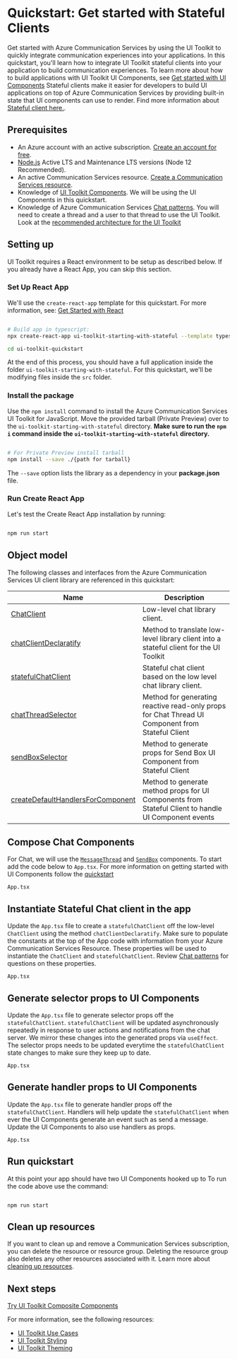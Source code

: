 
<Meta title="Quickstarts/Get started with Stateful Client" />

# Quickstart: Get started with Stateful Clients

Get started with Azure Communication Services by using the UI Toolkit to quickly integrate communication experiences into your applications.
In this quickstart, you'll learn how to integrate UI Toolkit stateful clients into your application to build communication experiences.
To learn more about how to build applications with UI Toolkit UI Components, see [Get started with UI Components](/?path=/docs/quickstarts-get-started-with-ui-components--page)
Stateful clients make it easier for developers to build UI applications on top of Azure Communication Services by providing built-in state that UI components can use to render. Find more information about [Stateful client here.](/?path=/docs/stateful-chat-client-introduction--page).

## Prerequisites

- An Azure account with an active subscription. [Create an account for free](https://azure.microsoft.com/free/?WT.mc_id=A261C142F).
- [Node.js](https://nodejs.org/) Active LTS and Maintenance LTS versions (Node 12 Recommended).
- An active Communication Services resource. [Create a Communication Services resource](https://docs.microsoft.com/azure/communication-services/quickstarts/create-communication-resource?tabs=windows&pivots=platform-azp).
- Knowledge of [UI Toolkit Components](/?path=/story/quickstarts-get-started-with-ui-components--page). We will be using the UI Components in this quickstart.
- Knowledge of Azure Communication Services [Chat patterns](https://docs.microsoft.com/azure/communication-services/concepts/chat/concepts). You will need to create a thread and a user to that thread to use the UI Toolkit. Look at the [recommended architecture for the UI Toolkit](/?path=/docs/use-cases--page#recommended-architecture)

## Setting up

UI Toolkit requires a React environment to be setup as described below. If you already have a React App, you can skip this section.

### Set Up React App

We'll use the `create-react-app` template for this quickstart. For more information, see: [Get Started with React](https://reactjs.org/docs/create-a-new-react-app.html)

```bash

# Build app in typescript:
npx create-react-app ui-toolkit-starting-with-stateful --template typescript

cd ui-toolkit-quickstart

```

At the end of this process, you should have a full application inside the folder `ui-toolkit-starting-with-stateful`.
For this quickstart, we'll be modifying files inside the `src` folder.

### Install the package

Use the `npm install` command to install the Azure Communication Services UI Toolkit for JavaScript.
Move the provided tarball (Private Preview) over to the `ui-toolkit-starting-with-stateful` directory. **Make sure to run the `npm i` command inside the `ui-toolkit-starting-with-stateful` directory.**

```bash

# For Private Preview install tarball
npm install --save ./{path for tarball}

```

The `--save` option lists the library as a dependency in your **package.json** file.

### Run Create React App

Let's test the Create React App installation by running:

```bash

npm run start

```

## Object model

The following classes and interfaces from the Azure Communication Services UI client library are referenced in this quickstart:

| Name                                                                                                                            | Description                                                                                           |
| ------------------------------------------------------------------------------------------------------------------------------- | ----------------------------------------------------------------------------------------------------- |
| [ChatClient](https://azuresdkdocs.blob.core.windows.net/$web/javascript/azure-communication-chat/1.0.0/classes/chatclient.html) | Low-level chat library client.                                                                        |
| [chatClientDeclaratify](/?path=/story/stateful-chat-client-introduction--page)                                                  | Method to translate low-level library client into a stateful client for the UI Toolkit               |
| [statefulChatClient](/?path=/story/stateful-chat-client-introduction--page)                                                  | Stateful chat client based on the low level chat library client.                                      |
| [chatThreadSelector](/?path=/story/stateful-chat-client-introduction--page)                                                     | Method for generating reactive read-only props for Chat Thread UI Component from Stateful Client                            |
| [sendBoxSelector](/?path=/story/stateful-chat-client-introduction--page)                                                        | Method to generate props for Send Box UI Component from Stateful Client                               |
| [createDefaultHandlersForComponent](/?path=/story/stateful-chat-client-introduction--page)                                      | Method to generate method props for UI Components from Stateful Client to handle UI Component events |

## Compose Chat Components

For Chat, we will use the [`MessageThread`](/?path=/docs/ui-components-chatthread--chat-thread-component) and [`SendBox`](/?path=/docs/ui-components-sendbox--send-box-story-book-component) components.
To start add the code below to `App.tsx`.
For more information on getting started with UI Components follow the [quickstart](/?path=/story/quickstarts-get-started-with-ui-components--page)

`App.tsx`

<Source code={ChatApp} />

## Instantiate Stateful Chat client in the app

Update the `App.tsx` file to create a `statefulChatClient` off the low-level `ChatClient` using the method `chatClientDeclaratify`.
Make sure to populate the constants at the top of the App code with information from your Azure Communication Services Resource.
These properties will be used to instantiate the `ChatClient` and `statefulChatClient`. Review [Chat patterns](https://docs.microsoft.com/azure/communication-services/concepts/chat/concepts) for questions on these properties.

`App.tsx`

<Source code={ChatAppStateful} />

## Generate selector props to UI Components

Update the `App.tsx` file to generate selector props off the `statefulChatClient`.
`statefulChatClient` will be updated asynchronously repeatedly in response to user actions and notifications from the chat server. We mirror these changes into the generated props via `useEffect`.
The selector props needs to be updated everytime the `statefulChatClient` state changes to make sure they keep up to date.

`App.tsx`

<Source code={ChatAppStateful} />

## Generate handler props to UI Components

Update the `App.tsx` file to generate handler props off the `statefulChatClient`.
Handlers will help update the `statefulChatClient` when ever the UI Components generate an event such as send a message.
Update the UI Components to also use handlers as props.

`App.tsx`

<Source code={ChatAppHandlers} />

## Run quickstart

At this point your app should have two UI Components hooked up to
To run the code above use the command:

```console

npm run start

```

## Clean up resources

If you want to clean up and remove a Communication Services subscription, you can delete the resource or resource group.
Deleting the resource group also deletes any other resources associated with it.
Learn more about [cleaning up resources](https://docs.microsoft.com/azure/communication-services/quickstarts/create-communication-resource?tabs=windows&pivots=platform-azp#clean-up-resources).

## Next steps

[Try UI Toolkit Composite Components](/?path=/story/quickstart-composites--page)

For more information, see the following resources:

- [UI Toolkit Use Cases](/?path=/story/use-cases--page)
- [UI Toolkit Styling](/?path=/story/styling--page)
- [UI Toolkit Theming](/?path=/story/theming--page)
